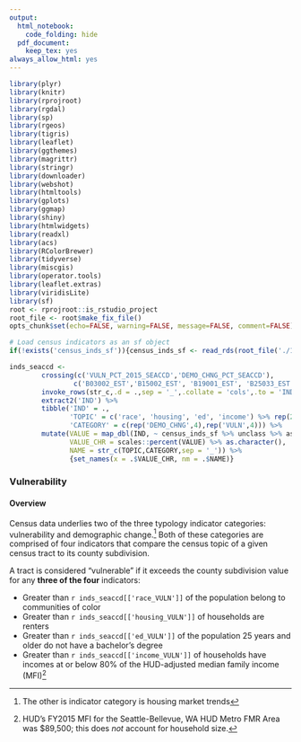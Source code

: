 ```yaml
---
output:
  html_notebook:
    code_folding: hide
  pdf_document:
    keep_tex: yes
always_allow_html: yes
---
```


```r
library(plyr)
library(knitr)
library(rprojroot)
library(rgdal)
library(sp)
library(rgeos)
library(tigris)
library(leaflet)
library(ggthemes)
library(magrittr)
library(stringr)
library(downloader)
library(webshot)
library(htmltools)
library(gplots)
library(ggmap)
library(shiny)
library(htmlwidgets)
library(readxl)
library(acs)
library(RColorBrewer)
library(tidyverse)
library(miscgis)
library(operator.tools)
library(leaflet.extras)
library(viridisLite)
library(sf)
root <- rprojroot::is_rstudio_project
root_file <- root$make_fix_file()
opts_chunk$set(echo=FALSE, warning=FALSE, message=FALSE, comment=FALSE)
```

```r

# Load census indicators as an sf object
if(!exists('census_inds_sf')){census_inds_sf <- read_rds(root_file('./1-data/5-tidy/coo-acs-inds-not-acs-sf.rds'))}

inds_seaccd <- 
        crossing(c('VULN_PCT_2015_SEACCD','DEMO_CHNG_PCT_SEACCD'),
                c('B03002_EST','B15002_EST', 'B19001_EST', 'B25033_EST')) %>% 
        invoke_rows(str_c,.d = .,sep = '_',.collate = 'cols',.to = 'IND') %>% 
        extract2('IND') %>% 
        tibble('IND' = .,
               'TOPIC' = c('race', 'housing', 'ed', 'income') %>% rep(2),
               'CATEGORY' = c(rep('DEMO_CHNG',4),rep('VULN',4))) %>% 
        mutate(VALUE = map_dbl(IND, ~ census_inds_sf %>% unclass %>% as_tibble %>% select(matches(.x)) %>% slice(1) %>% extract2(1)),
               VALUE_CHR = scales::percent(VALUE) %>% as.character(),
               NAME = str_c(TOPIC,CATEGORY,sep = '_')) %>% 
               {set_names(x = .$VALUE_CHR, nm = .$NAME)}


```

### Vulnerability {-}

#### Overview
Census data underlies two of the three typology indicator categories: vulnerability and demographic change.^[The other is indicator category is housing market trends] Both of these categories are comprised of four indicators that compare the census topic of a given census tract to its county subdivision. 

A tract is considered "vulnerable" if it exceeds the county subdivision value for any **three of the four** indicators:

  * Greater than `r inds_seaccd[['race_VULN']]` of the population belong to communities of color
  * Greater than `r inds_seaccd[['housing_VULN']]` of households are renters
  * Greater than `r inds_seaccd[['ed_VULN']]` of the population 25 years and older do not have a bachelor’s degree
  * Greater than `r inds_seaccd[['income_VULN']]` of households have incomes at or below 80% of the HUD-adjusted median family income (MFI)^[HUD's FY2015 MFI for the
Seattle-Bellevue, WA HUD Metro FMR Area was $89,500; this does *not* account for household size.]

